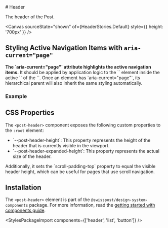 
<Meta of={HeaderStories} />

<div className="docs-title">
  # Header

<link-design of={JSON.stringify(HeaderStories)}></link-design>

</div>

<div className="lead">The header of the Post.</div>

<Canvas sourceState="shown" of={HeaderStories.Default} style={{ height: '700px' }} />
<div className="hide-col-default">
  <Controls of={HeaderStories.Default} />
</div>

## Styling Active Navigation Items with `aria-current="page"`

<p><b>The `aria-current="page"` attribute highlights the active navigation items.</b> It should be applied by application logic to the `<a>` element inside the active `<post-list-item>` of the `<post-mainnavigation>`. Once an element has `aria-current="page"`, its hierarchical parent will also inherit the same styling automatically.</p>

### Example

<Source code={HeaderSelectedClass} language="html" />

## CSS Properties

The `<post-header>` component exposes the following custom properties to the `:root` element:

<ul>
  <li>
    `--post-header-height`: This property represents the height of the header that is currently
    visible in the viewport.
  </li>
  <li>`--post-header-expanded-height`: This property represents the actual size of the header.</li>
</ul>
Additionally, it sets the `scroll-padding-top` property to equal the visible header height, which can
be useful for pages that use scroll navigation.

## Installation

The `<post-header>` element is part of the `@swisspost/design-system-components` package.
For more information, read the [getting started with components guide](/?path=/docs/edfb619b-fda1-4570-bf25-20830303d483--docs).

<StylesPackageImport components={['header', 'list', 'button']} />
